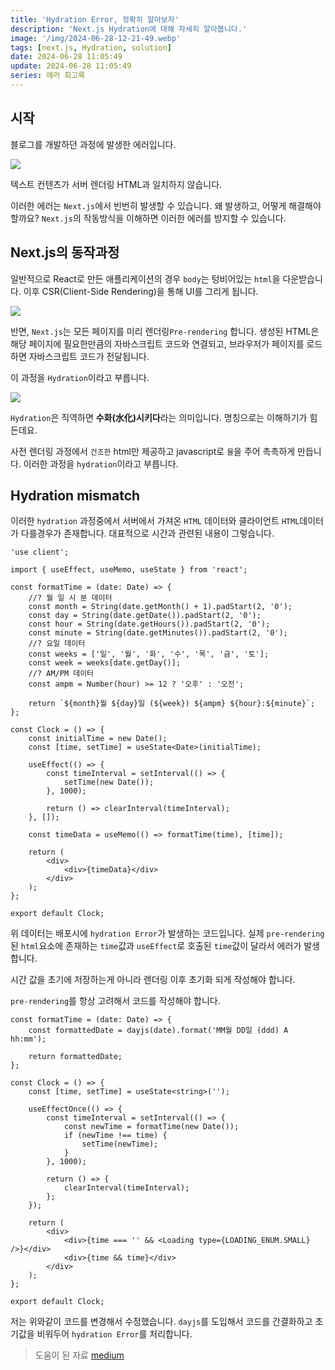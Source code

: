 ```yaml
---
title: 'Hydration Error, 정확히 알아보자'
description: 'Next.js Hydration에 대해 자세히 알아봅니다.'
image: '/img/2024-06-28-12-21-49.webp'
tags: [next.js, Hydration, solution]
date: 2024-06-28 11:05:49
update: 2024-06-28 11:05:49
series: 에러 회고록
---
```


## 시작

블로그를 개발하던 과정에 발생한 에러입니다.

![](/img/2024-06-27-22-24-07.webp)

<Callout type='danger'>텍스트 컨텐츠가 서버 렌더링 HTML과 일치하지 않습니다.</Callout>

이러한 에러는 `Next.js`에서 빈번히 발생할 수 있습니다. 왜 발생하고, 어떻게 해결해야 할까요?
`Next.js`의 작동방식을 이해하면 이러한 에러를 방지할 수 있습니다.


## Next.js의 동작과정

일반적으로 React로 만든 애플리케이션의 경우 `body`는 텅비어있는 `html`을 다운받습니다.
이후 CSR(Client-Side Rendering)을 통해 UI를 그리게 됩니다.

![](/img/2024-06-27-22-27-30.webp)


반면, `Next.js`는 모든 페이지를 미리 렌더링`Pre-rendering` 합니다. 
생성된 HTML은 해당 페이지에 필요한만큼의 자바스크립트 코드와 연결되고, 브라우저가 페이지를 로드하면
자바스크립트 코드가 전달됩니다. 

이 과정을 `Hydration`이라고 부릅니다.

![](/img/2024-06-27-22-30-03.webp)

`Hydration`은 직역하면 **수화(水化)시키다**라는 의미입니다. 명칭으로는 이해하기가 힘든데요.

사전 렌더링 과정에서 `건조한` html만 제공하고 javascript로 `물`을 주어 촉촉하게 만듭니다.
이러한 과정을 `hydration`이라고 부릅니다.

## Hydration mismatch
이러한 `hydration` 과정중에서 서버에서 가져온 `HTML` 데이터와 클라이언트 `HTML`데이터가 다를경우가 존재합니다. 대표적으로 시간과 관련된 내용이 그렇습니다.

```tsx title="Clock.tsx"
'use client';

import { useEffect, useMemo, useState } from 'react';

const formatTime = (date: Date) => {
    //? 월 일 시 분 데이터
    const month = String(date.getMonth() + 1).padStart(2, '0');
    const day = String(date.getDate()).padStart(2, '0');
    const hour = String(date.getHours()).padStart(2, '0');
    const minute = String(date.getMinutes()).padStart(2, '0');
    //? 요일 데이터
    const weeks = ['일', '월', '화', '수', '목', '금', '토'];
    const week = weeks[date.getDay()];
    //? AM/PM 데이터
    const ampm = Number(hour) >= 12 ? '오후' : '오전';

    return `${month}월 ${day}일 (${week}) ${ampm} ${hour}:${minute}`;
};

const Clock = () => {
    const initialTime = new Date();
    const [time, setTime] = useState<Date>(initialTime);

    useEffect(() => {
        const timeInterval = setInterval(() => {
            setTime(new Date());
        }, 1000);

        return () => clearInterval(timeInterval);
    }, []);

    const timeData = useMemo(() => formatTime(time), [time]);

    return (
        <div>
            <div>{timeData}</div>
        </div>
    );
};

export default Clock;
```

위 데이터는 배포시에 `hydration Error`가 발생하는 코드입니다.
실제 `pre-rendering`된 `html`요소에 존재하는 `time`값과
`useEffect`로 호출된 `time`값이 달라서 에러가 발생합니다.

시간 값을 초기에 저장하는게 아니라 렌더링 이후 초기화 되게 작성해야 합니다.

`pre-rendering`를 항상 고려해서 코드를 작성해야 합니다.

```tsx title="Clock.tsx"
const formatTime = (date: Date) => {
    const formattedDate = dayjs(date).format('MM월 DD일 (ddd) A hh:mm');

    return formattedDate;
};

const Clock = () => {
    const [time, setTime] = useState<string>('');

    useEffectOnce(() => {
        const timeInterval = setInterval(() => {
            const newTime = formatTime(new Date());
            if (newTime !== time) {
                setTime(newTime);
            }
        }, 1000);

        return () => {
            clearInterval(timeInterval);
        };
    });

    return (
        <div>
            <div>{time === '' && <Loading type={LOADING_ENUM.SMALL} />}</div>
            <div>{time && time}</div>
        </div>
    );
};

export default Clock;
```

저는 위와같이 코드를 변경해서 수정했습니다.
`dayjs`를 도입해서 코드를 간결화하고 초기값을 비워두어 `hydration Error`를 처리합니다.


> 도움이 된 자료 [medium](https://medium.com/@olayidecodes/client-side-rendering-vs-server-side-rendering-3c41f03c700d)


